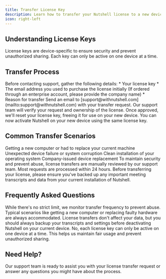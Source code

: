 ```yaml
---
title: Transfer License Key
description: Learn how to transfer your Nutshell license to a new device
icon: right-left
---
```


## Understanding License Keys

<Info>
  License keys are device-specific to ensure security and prevent unauthorized sharing. Each key can only be active on one device at a time.
</Info>

## Transfer Process

<Steps>
  <Step title="Prepare Information" icon="clipboard-list">
    Before contacting support, gather the following details:
    * Your license key
    * The email address you used to purchase the license initially (If ordered through an enterprise account, please provide the company name)
    * Reason for transfer
  </Step>
  
  <Step title="Contact Support" icon="envelope">
    Send an email to [support@withnutshell.com](mailto:support@withnutshell.com) with your transfer request.
  </Step>
  
  <Step title="Verification" icon="shield-check">
    Our support team will verify your request and ownership of the license.
  </Step>
  
  <Step title="License Reset" icon="arrows-rotate">
    Once approved, we'll reset your license key, freeing it for use on your new device.
  </Step>
  
  <Step title="Activation" icon="circle-check">
    You can now activate Nutshell on your new device using the same license key.
  </Step>
</Steps>

## Common Transfer Scenarios

<CardGroup cols={2}>
  <Card title="New Device" icon="laptop">
    Getting a new computer or had to replace your current machine
  </Card>
  <Card title="Hardware Failure" icon="triangle-exclamation">
    Unexpected device failure or system corruption
  </Card>
  <Card title="OS Reinstall" icon="window">
    Clean installation of your operating system
  </Card>
  <Card title="Work Device Change" icon="building">
    Company-issued device replacement
  </Card>
</CardGroup>

<Note>
  To maintain security and prevent abuse, license transfers are manually reviewed by our support team. Most requests are processed within 24 hours.
</Note>

<Warning>
  Before transferring your license, please ensure you've backed up any important meeting transcripts and data from your current installation of Nutshell.
</Warning>

## Frequently Asked Questions

<Accordion title="How often can I transfer my license?">
  While there's no strict limit, we monitor transfer frequency to prevent abuse. Typical scenarios like getting a new computer or replacing faulty hardware are always accommodated.
</Accordion>

<Accordion title="Will I lose my data when transferring?">
  License transfers don't affect your data, but you should always backup your transcripts and settings before deactivating Nutshell on your current device.
</Accordion>

<Accordion title="Can I use my license on multiple devices simultaneously?">
  No, each license key can only be active on one device at a time. This helps us maintain fair usage and prevent unauthorized sharing.
</Accordion>

## Need Help?

<Card title="Contact Support" icon="headset" href="mailto:support@withnutshell.com">
  Our support team is ready to assist you with your license transfer request or answer any questions you might have about the process.
</Card>